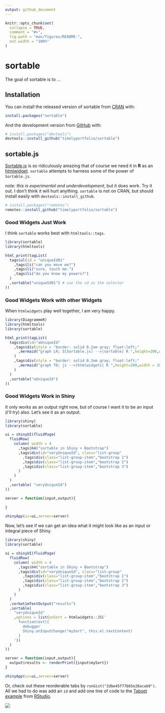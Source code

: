 ```yaml
---
output: github_document
---
```


<!-- README.md is generated from README.Rmd. Please edit that file -->

```r
knitr::opts_chunk$set(
  collapse = TRUE,
  comment = "#>",
  fig.path = "man/figures/README-",
  out.width = "100%"
)
```
# sortable

<!-- badges: start -->
<!-- badges: end -->

The goal of sortable is to ...

## Installation

You can install the released version of sortable from [CRAN](https://CRAN.R-project.org) with:

```r
install.packages("sortable")
```

And the development version from [GitHub](https://github.com/) with:

```r
# install.packages("devtools")
devtools::install_github("timelyportfolio/sortable")
```
## sortable.js

[Sortable.js](http://rubaxa.github.io/Sortable) is so ridiculously amazing that of course we need it in **R** as an [htmlwidget](http://htmlwidgets.org).  `sortable` attempts to harness some of the power of `Sortable.js`.

*note: this is experimental and underdevelopment*, but it does work.  Try it out.  I don't think it will hurt anything.  `sortable` is not on CRAN, but should install easily with `devtools::install_github`.

```r
# install.packages("remotes")
remotes::install_github("timelyportfolio/sortable")
```

### Good Widgets Just Work

I think `sortable` works best with `htmltools::tags`.

```r
library(sortable)
library(htmltools)

html_print(tagList(
  tags$ul(id = "uniqueId01"
    ,tags$li("can you move me?")
    ,tags$li("sure, touch me.")
    ,tags$li("do you know my powers?")
  )
  ,sortable("uniqueId01") # use the id as the selector
))
```

### Good Widgets Work with other Widgets

When `htmlwidgets` play well together, I am very happy.

```r
library(DiagrammeR)
library(htmltools)
library(sortable)

html_print(tagList(
  tags$div(id="aUniqueId"
    ,tags$div(style = "border: solid 0.2em gray; float:left;"
      ,mermaid("graph LR; S[Sortable.js] -->|sortable| R ",height=200,width = 200)
    )
    ,tags$div(style = "border: solid 0.2em gray; float:left;"
      ,mermaid("graph TD; js -->|htmlwidgets| R ",height=200,width = 200)
    )
  )
  ,sortable("aUniqueId")
))

```

### Good Widgets Work in Shiny

It only works as an output right now, but of course I want it to be an input (*I'll try*) also.  Let's see it as an output.

```r
library(shiny)
library(sortable)

ui = shinyUI(fluidPage(
  fluidRow(
    column( width = 4
      ,tags$h4("sortable in Shiny + Bootstrap")
      ,tags$div(id="veryUniqueId", class="list-group"
        ,tags$div(class="list-group-item","bootstrap 1")
        ,tags$div(class="list-group-item","bootstrap 2")
        ,tags$div(class="list-group-item","bootstrap 3")
      )
    )
  )
  ,sortable( "veryUniqueId")
))

server = function(input,output){
  
}

shinyApp(ui=ui,server=server)
```

Now, let's see if we can get an idea what it might look like as an input or integral piece of Shiny.

```r
library(shiny)
library(sortable)

ui = shinyUI(fluidPage(
  fluidRow(
    column( width = 4
      ,tags$h4("sortable in Shiny + Bootstrap")
      ,tags$div(id="veryUniqueId", class="list-group"
        ,tags$div(class="list-group-item","bootstrap 1")
        ,tags$div(class="list-group-item","bootstrap 2")
        ,tags$div(class="list-group-item","bootstrap 3")
      )
    )
  )
  ,verbatimTextOutput("results")
  ,sortable(
    "veryUniqueId"
    ,options = list(onSort = htmlwidgets::JS('
      function(evt){
        debugger
        Shiny.onInputChange("mySort", this.el.textContent)
      }      
    '))
  )
))

server = function(input,output){
  output$results <- renderPrint({input$mySort})
}

shinyApp(ui=ui,server=server)
```

Or, check out these reorderable tabs by `runGist("2dbe45f77b65e28acab9")`.  All we had to do was add an `id` and add one line of code to the [Tabset example](https://github.com/rstudio/shiny-examples/tree/master/006-tabsets) from [RStudio](http://rstudio.com).

<img src="inst/images/sortable_tabs.gif"/>
